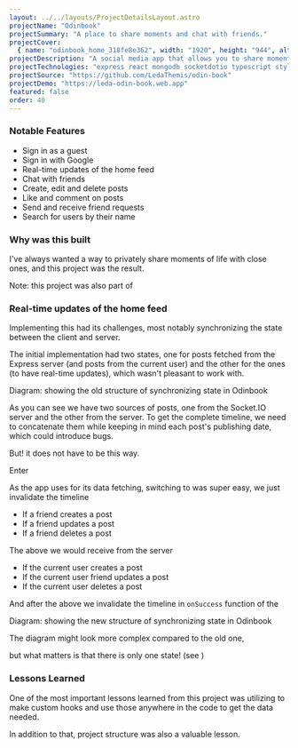 ```yaml
---
layout: ../../layouts/ProjectDetailsLayout.astro
projectName: "Odinbook"
projectSummary: "A place to share moments and chat with friends."
projectCover:
  { name: "odinbook_home_318fe8e362", width: "1920", height: "944", alt: "" }
projectDescription: "A social media app that allows you to share moments of your life, and gives you the ability to chat with friends."
projectTechnologies: "express react mongodb socketdotio typescript styledcomponents jest testinglibrary"
projectSource: "https://github.com/LedaThemis/odin-book"
projectDemo: "https://leda-odin-book.web.app"
featured: false
order: 40
---
```



### Notable Features

- Sign in as a guest
- Sign in with Google
- Real-time updates of the home feed
- Chat with friends
- Create, edit and delete posts
- Like and comment on posts
- Send and receive friend requests
- Search for users by their name

### Why was this built

I've always wanted a way to privately share moments of life with close ones, and this project was the result.

Note: this project was also part of <ExternalLink name="The Odin Project" url="https://www.theodinproject.com/" altText="" />

### Real-time updates of the home feed

Implementing this had its challenges, most notably synchronizing the state between the client and server.

The initial implementation had two states, one for posts fetched from the Express server (and posts from the current user) and the other for the <ExternalLink name="Socket.IO" url="https://socket.io/" altText="" /> ones (to have real-time updates), which wasn't pleasant to work with.

<CldImage
  src="odinbook_initial_sync_structure_d2ec9cfc5b"
  width="381"
  height="402"
  alt=""
  optimize={false}
/>
Diagram: showing the old structure of synchronizing state in Odinbook

As you can see we have two sources of posts, one from the Socket.IO server and the other from the <ExternalLink name="Express" url="https://expressjs.com/" altText="" /> server. To get the complete timeline, we need to concatenate them while keeping in mind each post's publishing date, which could introduce bugs.

But! it does not have to be this way.

Enter <ExternalLink name="Query Invalidation" url="https://tanstack.com/query/v4/docs/guides/query-invalidation" altText="" />

As the app uses <ExternalLink name="Tanstack Query" url="https://tanstack.com/query/v4" altText="" /> for its data fetching, switching to <ExternalLink name="Query Invalidation" url="https://tanstack.com/query/v4/docs/guides/query-invalidation" altText="" /> was super easy, we just invalidate the timeline

- If a friend creates a post
- If a friend updates a post
- If a friend deletes a post

The above we would receive from the <ExternalLink name="Socket.IO" url="https://socket.io/" altText="" /> server

- If the current user creates a post
- If the current user friend updates a post
- If the current user deletes a post

And after the above we invalidate the timeline in `onSuccess` function of the <ExternalLink name="mutation" url="https://tanstack.com/query/v4/docs/guides/mutations" altText="" />

<CldImage
  src="odinbook_new_invalidate_query_sync_structure_d7c13fd302"
  width="531"
  height="401"
  alt=""
  optimize={false}
/>
Diagram: showing the new structure of synchronizing state in Odinbook

The diagram might look more complex compared to the old one,

but what matters is that there is only one state! (see <ExternalLink name="Single source of truth" url="https://en.wikipedia.org/wiki/Single_source_of_truth" altText="" />)

### Lessons Learned

One of the most important lessons learned from this project was utilizing <ExternalLink name="Tanstack Query" url="https://tanstack.com/query/v4" altText="" /> to make custom hooks and use those anywhere in the code to get the data needed.

In addition to that, project structure was also a valuable lesson.
